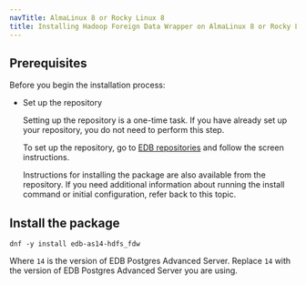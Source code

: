 ```yaml
---
navTitle: AlmaLinux 8 or Rocky Linux 8
title: Installing Hadoop Foreign Data Wrapper on AlmaLinux 8 or Rocky Linux 8 x86_64
---
```


## Prerequisites

Before you begin the installation process:

- Set up the repository

  Setting up the repository is a one-time task. If you have already set up your repository, you do not need to perform this step.

  To set up the repository, go to [EDB repositories](https://www.enterprisedb.com/repos-downloads) and follow the screen instructions.

  Instructions for installing the package are also available from the repository. If you need additional information about running the install command or initial configuration, refer back to this topic.

## Install the package

```shell
dnf -y install edb-as14-hdfs_fdw
```

Where `14` is the version of EDB Postgres Advanced Server. Replace `14` with the version of EDB Postgres Advanced Server you are using.

